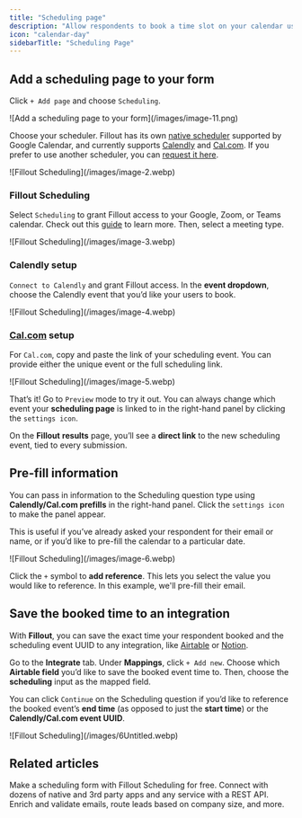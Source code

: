 ```yaml
---
title: "Scheduling page"
description: "Allow respondents to book a time slot on your calendar using Fillout Scheduling, Calendly, or Cal.com, directly from your Fillout form. Optionally pre-fill fields and save booking data to your integrations."
icon: "calendar-day"
sidebarTitle: "Scheduling Page"
---
```


## Add a scheduling page to your form

Click `+ Add page` and choose `Scheduling`.

<Frame>
  ![Add a scheduling page to your form](/images/image-11.png)
</Frame>

Choose your scheduler. Fillout has its own [native scheduler](/help) supported by Google Calendar, and currently supports [Calendly](https://calendly.com/) and [Cal.com](https://cal.com/). If you prefer to use another scheduler, you can [request it here](https://forms.fillout.com/t/c85QiJrD7Vus).

<Frame>
  ![Fillout Scheduling](/images/image-2.webp)
</Frame>

### Fillout Scheduling

Select `Scheduling` to grant Fillout access to your Google, Zoom, or Teams calendar. Check out this [guide](/help/fillout-scheduling-intro) to learn more. Then, select a meeting type.

<Frame>
  ![Fillout Scheduling](/images/image-3.webp)
</Frame>

### **Calendly setup**

`Connect to Calendly` and grant Fillout access. In the **event dropdown**, choose the Calendly event that you’d like your users to book.

<Frame>
  ![Fillout Scheduling](/images/image-4.webp)
</Frame>

### [Cal.com](http://cal.com/) setup

For `Cal.com`, copy and paste the link of your scheduling event. You can provide either the unique event or the full scheduling link.

<Frame>
  ![Fillout Scheduling](/images/image-5.webp)
</Frame>

That’s it\! Go to `Preview` mode to try it out. You can always change which event your **scheduling page** is linked to in the right-hand panel by clicking the `settings icon`.

On the **Fillout** **results** page, you’ll see a **direct link** to the new scheduling event, tied to every submission.

## Pre-fill information

You can pass in information to the Scheduling question type using **Calendly/Cal.com prefills** in the right-hand panel. Click the `settings icon` to make the panel appear.

This is useful if you’ve already asked your respondent for their email or name, or if you’d like to pre-fill the calendar to a particular date.

<Frame>
  ![Fillout Scheduling](/images/image-6.webp)
</Frame>

Click the `+` symbol to **add reference**. This lets you select the value you would like to reference. In this example, we'll pre-fill their email.

## Save the booked time to an integration

With **Fillout**, you can save the exact time your respondent booked and the scheduling event UUID to any integration, like [Airtable](/help/airtable) or [Notion](/help/notion-update-form).

Go to the **Integrate** tab. Under **Mappings**, click `+ Add new`. Choose which **Airtable field** you’d like to save the booked event time to. Then, choose the **scheduling** input as the mapped field.

You can click `Continue` on the Scheduling question if you’d like to reference the booked event’s **end time** (as opposed to just the **start time**) or the **Calendly/Cal.com event UUID**.

<Frame>
  ![Fillout Scheduling](/images/6Untitled.webp)
</Frame>

## Related articles

<CardGroup cols={3}>
  <Card title="Getting started with Fillout Scheduling" icon="calendar-pen" iconType="regular" color="#FFC738" href="/help/fillout-scheduling-intro">
    Make a scheduling form with Fillout Scheduling for free.
  </Card>
  <Card title="Integrations" icon="link" iconType="regular" color="#FFC738" href="/help/integrations">
    Connect with dozens of native and 3rd party apps and any service with a REST API.
  </Card>
  <Card title="Conversion Kit" icon="chart-user" iconType="regular" color="#FFC738" href="/help/make-forms-that-convert">
    Enrich and validate emails, route leads based on company size, and more.
  </Card>
</CardGroup>